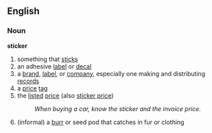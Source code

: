 ==English==

===Noun===
'''sticker'''
#something that [[stick]]s
#an adhesive [[label]] or [[decal]]
#a [[brand]], [[label]], or [[company]], especially one making and distributing [[record]]s
#a [[price]] [[tag]]
#the [[listed]] [[price]] (also [[sticker price]])
#:''When buying a car, know the sticker and the invoice price.''
#(informal) a [[burr]] or seed pod that catches in fur or clothing